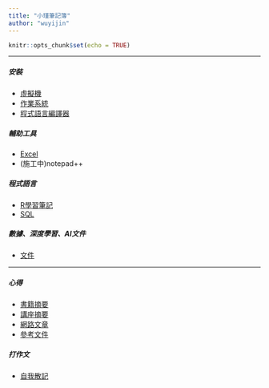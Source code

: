 ---
title: "小瑾筆記簿"
author: "wuyijin"
---

```{r setup, include=FALSE}
knitr::opts_chunk$set(echo = TRUE)
```
<hr/>
##### 安裝
- <a href="https://yijinwu1.github.io/home/sysvm.html" target="_blank">虛擬機</a>
- <a href="https://yijinwu1.github.io/home/os.html" target="_blank">作業系統</a>
- <a href="https://yijinwu1.github.io/home/pglanguage.html" target="_blank">程式語言編譯器</a>

##### 輔助工具
- <a href="https://github.com/yijinwu1/tool/tree/master/excel" target="_blank">Excel</a>
- (施工中)notepad++

##### 程式語言
- <a href="https://yijinwu1.github.io/R/" target="_blank">R學習筆記</a>
- <a href="https://yijinwu1.github.io/SQL/" target="_blank">SQL</a>

##### 數據、深度學習、AI文件
- <a href="https://github.com/yijinwu1/The-Reflection-of-Reading/tree/master/data" target="_blank">文件</a>

<hr/>
##### 心得
- <a href="https://github.com/yijinwu1/The-Reflection-of-Reading/tree/master/book" target="_blank">書籍摘要</a>
- <a href="https://github.com/yijinwu1/The-Reflection-of-Reading/tree/master/Lecture" target="_blank">講座摘要</a>
- <a href="https://github.com/yijinwu1/The-Reflection-of-Reading/tree/master/network" target="_blank">網路文章</a>
- <a href="https://github.com/yijinwu1/The-Reflection-of-Reading/tree/master/document" target="_blank">參考文件</a>

##### 打作文
- <a href="https://github.com/yijinwu1/writing" target="_blank">自我散記</a>